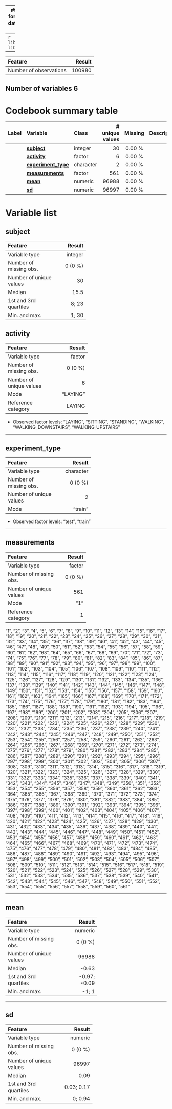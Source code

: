-------
#title: Codebook for mean_std_data
date: 2018-12-28 15:35:43
---
```r
library("ggplot2")
library("pander")
```
```r
ggAggHist <- getFromNamespace("ggAggHist", "dataMaid")
ggAggBarplot <- getFromNamespace("ggAggBarplot", "dataMaid")
```
# Data report overview
The dataset examined has the following dimensions:


---------------------------------
Feature                    Result
------------------------ --------
Number of observations     100980

Number of variables             6
---------------------------------




# Codebook summary table

-------------------------------------------------------------------------------
Label   Variable                 Class         # unique  Missing  Description  
                                                 values                        
------- ------------------------ ----------- ---------- --------- -------------
        **[subject]**            integer             30  0.00 %                

        **[activity]**           factor               6  0.00 %                

        **[experiment\_type]**   character            2  0.00 %                

        **[measurements]**       factor             561  0.00 %                

        **[mean]**               numeric          96988  0.00 %                

        **[sd]**                 numeric          96997  0.00 %                
-------------------------------------------------------------------------------




# Variable list
## subject

-----------------------------------
Feature                      Result
------------------------- ---------
Variable type               integer

Number of missing obs.      0 (0 %)

Number of unique values          30

Median                         15.5

1st and 3rd quartiles         8; 23

Min. and max.                 1; 30
-----------------------------------




## activity

------------------------------------
Feature                       Result
------------------------- ----------
Variable type                 factor

Number of missing obs.       0 (0 %)

Number of unique values            6

Mode                        "LAYING"

Reference category            LAYING
------------------------------------



- Observed factor levels: "LAYING", "SITTING", "STANDING", "WALKING", "WALKING_DOWNSTAIRS", "WALKING_UPSTAIRS"



---

## experiment\_type

-------------------------------------
Feature                        Result
------------------------- -----------
Variable type               character

Number of missing obs.        0 (0 %)

Number of unique values             2

Mode                          "train"
-------------------------------------



- Observed factor levels: "test", "train" 



---

## measurements

-----------------------------------
Feature                      Result
------------------------- ---------
Variable type                factor

Number of missing obs.      0 (0 %)

Number of unique values         561

Mode                            "1"

Reference category                1
-----------------------------------

"1", 
"2", "3", "4", "5", "6", "7", "8", "9", "10", "11", "12", "13", 
"14", "15", "16", "17", "18", "19", "20", "21", "22", "23", "24", 
"25", "26", "27", "28", "29", "30", "31", "32", "33", "34", "35", 
"36", "37", "38", "39", "40", "41", "42", "43", "44", "45", "46", 
"47", "48", "49", "50", "51", "52", "53", "54", "55", "56", "57", 
"58", "59", "60", "61", "62", "63", "64", "65", "66", "67", "68", 
"69", "70", "71", "72", "73", "74", "75", "76", "77", "78", "79", 
"80", "81", "82", "83", "84", "85", "86", "87", "88", "89", "90", 
"91", "92", "93", "94", "95", "96", "97", "98", "99", "100", 
"101", "102", "103", "104", "105", "106", "107", "108", "109", 
"110", "111", "112", "113", "114", "115", "116", "117", "118", 
"119", "120", "121", "122", "123", "124", "125", "126", "127", 
"128", "129", "130", "131", "132", "133", "134", "135", "136", 
"137", "138", "139", "140", "141", "142", "143", "144", "145", 
"146", "147", "148", "149", "150", "151", "152", "153", "154", 
"155", "156", "157", "158", "159", "160", "161", "162", "163", 
"164", "165", "166", "167", "168", "169", "170", "171", "172", 
"173", "174", "175", "176", "177", "178", "179", "180", "181", 
"182", "183", "184", "185", "186", "187", "188", "189", "190", 
"191", "192", "193", "194", "195", "196", "197", "198", "199", 
"200", "201", "202", "203", "204", "205", "206", "207", "208", 
"209", "210", "211", "212", "213", "214", "215", "216", "217", 
"218", "219", "220", "221", "222", "223", "224", "225", "226", 
"227", "228", "229", "230", "231", "232", "233", "234", "235", 
"236", "237", "238", "239", "240", "241", "242", "243", "244", 
"245", "246", "247", "248", "249", "250", "251", "252", "253", 
"254", "255", "256", "257", "258", "259", "260", "261", "262", 
"263", "264", "265", "266", "267", "268", "269", "270", "271", 
"272", "273", "274", "275", "276", "277", "278", "279", "280", 
"281", "282", "283", "284", "285", "286", "287", "288", "289", 
"290", "291", "292", "293", "294", "295", "296", "297", "298", 
"299", "300", "301", "302", "303", "304", "305", "306", "307", 
"308", "309", "310", "311", "312", "313", "314", "315", "316", 
"317", "318", "319", "320", "321", "322", "323", "324", "325", 
"326", "327", "328", "329", "330", "331", "332", "333", "334", 
"335", "336", "337", "338", "339", "340", "341", "342", "343", 
"344", "345", "346", "347", "348", "349", "350", "351", "352", 
"353", "354", "355", "356", "357", "358", "359", "360", "361", 
"362", "363", "364", "365", "366", "367", "368", "369", "370", 
"371", "372", "373", "374", "375", "376", "377", "378", "379", 
"380", "381", "382", "383", "384", "385", "386", "387", "388", 
"389", "390", "391", "392", "393", "394", "395", "396", "397", 
"398", "399", "400", "401", "402", "403", "404", "405", "406", 
"407", "408", "409", "410", "411", "412", "413", "414", "415", 
"416", "417", "418", "419", "420", "421", "422", "423", "424", 
"425", "426", "427", "428", "429", "430", "431", "432", "433", 
"434", "435", "436", "437", "438", "439", "440", "441", "442", 
"443", "444", "445", "446", "447", "448", "449", "450", "451", 
"452", "453", "454", "455", "456", "457", "458", "459", "460", 
"461", "462", "463", "464", "465", "466", "467", "468", "469", 
"470", "471", "472", "473", "474", "475", "476", "477", "478", 
"479", "480", "481", "482", "483", "484", "485", "486", "487", 
"488", "489", "490", "491", "492", "493", "494", "495", "496", 
"497", "498", "499", "500", "501", "502", "503", "504", "505", 
"506", "507", "508", "509", "510", "511", "512", "513", "514", 
"515", "516", "517", "518", "519", "520", "521", "522", "523", 
"524", "525", "526", "527", "528", "529", "530", "531", "532", 
"533", "534", "535", "536", "537", "538", "539", "540", "541", 
"542", "543", "544", "545", "546", "547", "548", "549", "550", 
"551", "552", "553", "554", "555", "556", "557", "558", "559", 
"560", "561"

---

## mean

<div class = "row">
<div class = "col-lg-8">

----------------------------------------
Feature                           Result
------------------------- --------------
Variable type                    numeric

Number of missing obs.           0 (0 %)

Number of unique values            96988

Median                             -0.63

1st and 3rd quartiles       -0.97; -0.09

Min. and max.                      -1; 1
----------------------------------------



---

## sd

<div class = "row">
<div class = "col-lg-8">

--------------------------------------
Feature                         Result
------------------------- ------------
Variable type                  numeric

Number of missing obs.         0 (0 %)

Number of unique values          96997

Median                            0.09

1st and 3rd quartiles       0.03; 0.17

Min. and max.                  0; 0.94
--------------------------------------
